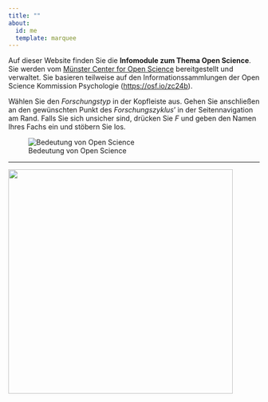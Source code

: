 ```yaml
---
title: ""
about:
  id: me
  template: marquee
---
```


Auf dieser Website finden Sie die **Infomodule zum Thema Open Science**. Sie werden vom [Münster Center for Open Science](https://www.uni-muenster.de/MueCOS/index.html) bereitgestellt und verwaltet. Sie basieren teilweise auf den Informationssammlungen der Open Science Kommission Psychologie (<https://osf.io/zc24b>).

::: callout-tip
Wählen Sie den *Forschungstyp* in der Kopfleiste aus. Gehen Sie anschließen an den gewünschten Punkt des *Forschungszyklus*' in der Seitennavigation am Rand. Falls Sie sich unsicher sind, drücken Sie *F* und geben den Namen Ihres Fachs ein und stöbern Sie los.
:::

![Bedeutung von Open Science](images/Open-Science-Kreislauf.png){fig-alt="In der Mitte steht Open Science. Drum herum ist ein eckiger zyklischer Prozess mit vier Punkten: Offene Dokumentation der Ableitung neuer Forschugnsfragen und Hypothesen des Forschungsplans, 2. offene Dokumentation der verwendeten Materialien und erhobenen Daten. 3. offene Veröffentlichugn der Forschungsergebnisse. Und 4. offene Kommunikation der Forschugnsergebnisse."}

------------------------------------------------------------------------

[![](images/mücos_logo.jpg){fig-alt="MüCOS Logo: Sechs graue und blaue Dreiecke, daneben steht MüCOS Münster Center for Open Science" width="450"}](https://www.uni-muenster.de/MueCOS/index.html)
